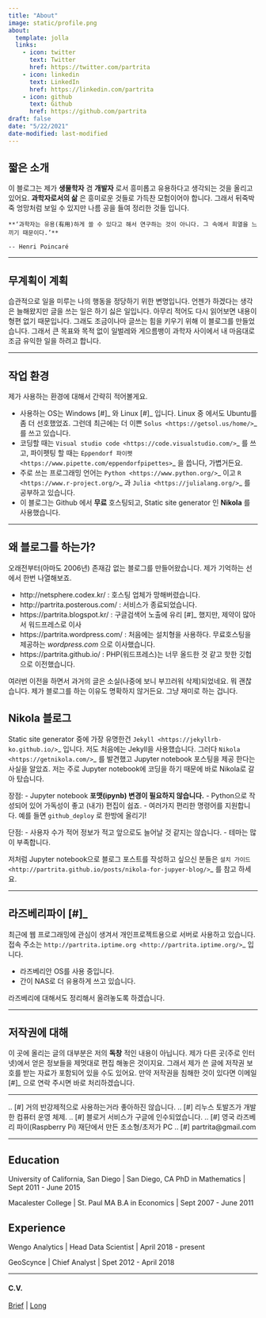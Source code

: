 ```yaml
---
title: "About"
image: static/profile.png
about:
  template: jolla
  links:
    - icon: twitter
      text: Twitter
      href: https://twitter.com/partrita
    - icon: linkedin
      text: LinkedIn
      href: https://linkedin.com/partrita
    - icon: github
      text: Github
      href: https://github.com/partrita
draft: false
date: "5/22/2021"
date-modified: last-modified
---
```



짧은 소개
-----------

이 블로그는 제가 **생물학자** 겸 **개발자** 로서 흥미롭고 유용하다고 생각되는 것을 올리고 있어요. **과학자로서의 삶** 은 흥미로운 것들로 가득찬 모험이어야 합니다. 그래서 뒤죽박죽 엉망처럼 보일 수 있지만 나름 공을 들여 정리한 것들 입니다.  
    

    **‘과학자는 유용(有用)하게 쓸 수 있다고 해서 연구하는 것이 아니다. 그 속에서 희열을 느끼기 때문이다.’** 

    -- Henri Poincaré

-------------------------------

무계획이 계획
-------------

습관적으로 일을 미루는 나의 행동을 정당하기 위한 변명입니다. 언젠가 하겠다는 생각은 늘해왔지만 글을 쓰는 일은 하기 싫은 일입니다. 아무리 적어도 다시 읽어보면 내용이 형편 없기 때문입니다. 그래도 조금이나마 글쓰는 힘을 키우기 위해 이 블로그를 만들었습니다. 그래서 큰 목표와 목적 없이 일벌레와 게으름뱅이 과학자 사이에서 내 마음대로 조금 유익한 일을 하려고 합니다.

---------------------------------

작업 환경
-------------

제가 사용하는 환경에 대해서 간략히 적어볼게요.

- 사용하는 OS는 Windows [#]_ 와 Linux [#]_ 입니다. Linux 중 에서도 Ubuntu를 좀 더 선호했었죠. 그런데 최근에는 더 이쁜 `Solus <https://getsol.us/home/>`_ 를 쓰고 있습니다. 
- 코딩할 때는 `Visual studio code <https://code.visualstudio.com/>`_ 를 쓰고, 파이펫팅 할 때는 `Eppendorf 파이펫 <https://www.pipette.com/eppendorfpipettes>`_ 을 씁니다, 가볍거든요.  
- 주로 쓰는 프로그래밍 언어는 `Python <https://www.python.org/>`_ 이고 `R <https://www.r-project.org/>`_ 과 `Julia <https://julialang.org/>`_ 를 공부하고 있습니다.
- 이 블로그는 Github 에서 **무료** 호스팅되고, Static site generator 인 **Nikola** 를 사용했습니다. 

---------------------------------------

왜 블로그를 하는가?
-------------------

오래전부터(아마도 2006년) 존재감 없는 블로그를 만들어왔습니다. 제가 기억하는 선에서 한번 나열해보죠.

- http://netsphere.codex.kr/ : 호스팅 업체가 망해버렸습니다.
- http://partrita.posterous.com/ : 서비스가 종료되었습니다.
- https://partrita.blogspot.kr/ : 구글검색어 노출에 유리 [#]_ 했지만, 제약이 많아서 워드프레스로 이사
- https://partrita.wordpress.com/ : 처음에는 설치형을 사용하다. 무료호스팅을 제공하는 *wordpress.com* 으로 이사했습니다.
- https://partrita.github.io/ : PHP(워드프레스)는 너무 올드한 것 같고 핫한 깃헙으로 이전했습니다.

여러번 이전을 하면서 과거의 글은 소실(나중에 보니 부끄러워 삭제)되었네요. 뭐 괜찮습니다. 제가 블로그를 하는 이유도 명확하지 않거든요. 그냥 재미로 하는 겁니다.

Nikola 블로그
-----------------------
Static site generator 중에 가장 유명한건 `Jekyll <https://jekyllrb-ko.github.io/>`_ 입니다. 저도 처음에는 Jekyll을 사용했습니다. 그러다 `Nikola <https://getnikola.com/>`_ 를 발견했고 Jupyter notebook 포스팅을 제공 한다는 사실을 알았죠. 저는 주로 Jupyter notebook에 코딩을 하기 때문에 바로 Nikola로 갈아 탔습니다.

장점:
    - Jupyter notebook **포맷(ipynb) 변경이 필요하지 않습니다.**
    - Python으로 작성되어 있어 가독성이 좋고 (내가) 편집이 쉽죠. 
    - 여러가지 편리한 명령어를 지원합니다. 예를 들면 `github_deploy` 로 한방에 올리기!

단점:
    - 사용자 수가 적어 정보가 적고 앞으로도 늘어날 것 같지는 않습니다.
    - 테마는 많이 부족합니다.

저처럼 Jupyter notebook으로 블로그 포스트를 작성하고 싶으신 분들은 `설치 가이드 <http://partrita.github.io/posts/nikola-for-jupyer-blog/>`_ 를 참고 하세요.

----------------------------

라즈베리파이 [#]_
-----------------------
최근에 웹 프로그래밍에 관심이 생겨서 개인프로젝트용으로 서버로 사용하고 있습니다. 접속 주소는 `http://partrita.iptime.org <http://partrita.iptime.org/>`_ 입니다.

- 라즈베리안 OS를 사용 중입니다.
- 간이 NAS로 더 유용하게 쓰고 있습니다.

라즈베리에 대해서도 정리해서 올려놓도록 하겠습니다.  

---------------------------------------

저작권에 대해
---------------

이 곳에 올리는 글의 대부분은 저의 **독창** 적인 내용이 아닙니다.
제가 다른 곳(주로 인터넷)에서 얻은 정보들을 제멋대로 편집 해놓은 것이지요.
그래서 제가 쓴 글에 저작권 보호를 받는 자료가 포함되어 있을 수도 있어요.
만약 저작권을 침해한 것이 있다면 이메일 [#]_ 으로 연락 주시면 바로 처리하겠습니다.


-----------------------------------------------

.. [#] 거의 반강제적으로 사용하는거라 좋아하진 않습니다.
.. [#] 리누스 토발즈가 개발한 컴퓨터 운영 체제.
.. [#] 블로거 서비스가 구글에 인수되었습니다.
.. [#] 영국 라즈베리 파이(Raspberry Pi) 재단에서 만든 초소형/초저가 PC
.. [#] partrita@gmail.com


---

## Education

University of California, San Diego | San Diego, CA
PhD in Mathematics | Sept 2011 - June 2015

Macalester College | St. Paul MA
B.A in Economics | Sept 2007 - June 2011

## Experience

Wengo Analytics | Head Data Scientist | April 2018 - present

GeoScynce | Chief Analyst | Spet 2012 - April 2018

---

#### C.V. 
[Brief](https://anarinsk.github.io/markdown-cv/) | [Long](https://anarinsk.github.io/markdown-cv-long/)
